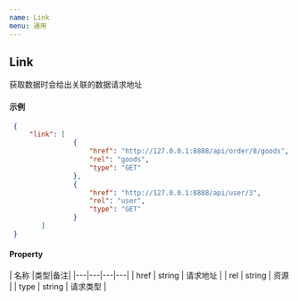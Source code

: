 ```yaml
---
name: Link
menu: 通用
---
```


## Link
获取数据时会给出关联的数据请求地址

#### 示例
```json
 {
     "link": [
                {
                    "href": "http://127.0.0.1:8888/api/order/8/goods",
                    "rel": "goods",
                    "type": "GET"
                },
                {
                    "href": "http://127.0.0.1:8888/api/user/3",
                    "rel": "user",
                    "type": "GET"
                }
        ]
 }
```

#### Property
| 名称 |类型|备注|
|---|---|---|---|
| href | string |  请求地址 |
| rel | string |  资源 |
| type | string |  请求类型 |
